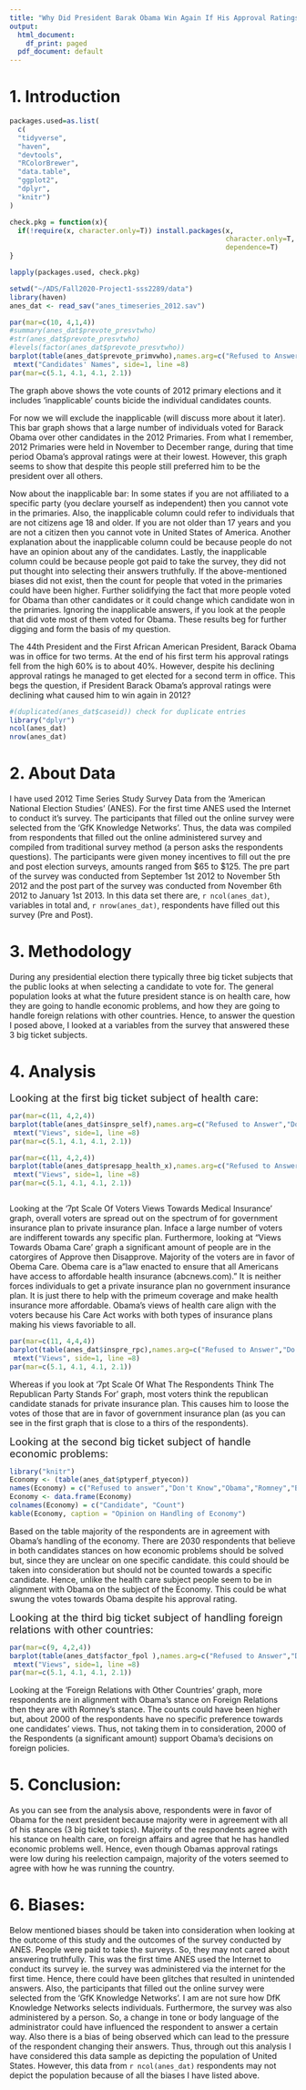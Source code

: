 ```yaml
---
title: "Why Did President Barak Obama Win Again If His Approval Ratings Were Declining?"
output:
  html_document:
    df_print: paged
  pdf_document: default
---
```


# 1. Introduction

```r
packages.used=as.list(
  c(
  "tidyverse",
  "haven",
  "devtools",
  "RColorBrewer",
  "data.table",
  "ggplot2",
  "dplyr",
  "knitr")
)

check.pkg = function(x){
  if(!require(x, character.only=T)) install.packages(x, 
                                                     character.only=T,
                                                     dependence=T)
}

lapply(packages.used, check.pkg)
```

```r
setwd("~/ADS/Fall2020-Project1-sss2289/data")
library(haven)
anes_dat <- read_sav("anes_timeseries_2012.sav")
```


```r
par(mar=c(10, 4,1,4))
#summary(anes_dat$prevote_presvtwho)
#str(anes_dat$prevote_presvtwho)
#levels(factor(anes_dat$prevote_presvtwho))
barplot(table(anes_dat$prevote_primvwho),names.arg=c("Refused to Answer","Do Not Know","Inapplicable","Mitt Romney","Barack Obama","Rick Santorum","Newt Gingrich","Ron Paul","Rick Perry","Michele Bachmann","Jon Huntsman ", "Herman Cain","Other Candidate"),las=2,main="2012 Primary Election", ylab ="count")
 mtext("Candidates' Names", side=1, line =8)
par(mar=c(5.1, 4.1, 4.1, 2.1))
```

The graph above shows the vote counts of 2012 primary elections and it includes 'inapplicable' counts bicide the individual candidates counts.

For now we will exclude the inapplicable (will discuss more about it later). This bar graph shows that a large number of individuals voted for Barack Obama over other candidates in the 2012 Primaries. From what I remember, 2012 Primaries were held in November to December range, during that time period Obama’s approval ratings were at their lowest. However, this graph seems to show that despite this people still preferred him to be the president over all others.

Now about the inapplicable bar: In some states if you are not affiliated to a specific party (you declare yourself as independent) then you cannot vote in the primaries. Also, the inapplicable column could refer to individuals that are not citizens age 18 and older. If you are not older than 17 years and you are not a citizen then you cannot vote in United States of America. Another explanation about the inapplicable column could be because people do not have an opinion about any of the candidates. Lastly, the inapplicable column could be because people got paid to take the survey, they did not put thought into selecting their answers truthfully. If the above-mentioned biases did not exist, then the count for people that voted in the primaries could have been higher. Further solidifying the fact that more people voted for Obama than other candidates or it could change which candidate won in the primaries. Ignoring the inapplicable answers, if you look at the people that did vote most of them voted for Obama. These results beg for further digging and form the basis of my question.


The 44th President and the First African American President, Barack Obama was in office for two terms. At the end of his first term his approval ratings fell from the high 60% is to about 40%. However, despite his declining approval ratings he managed to get elected for a second term in office. This begs the question, if President Barack Obama's approval ratings were declining what caused him to win again in 2012?


```r
#(duplicated(anes_dat$caseid)) check for duplicate entries
library("dplyr")
ncol(anes_dat)
nrow(anes_dat)
```

# 2. About Data
I have used 2012 Time Series Study Survey Data from the 'American National Election Studies' (ANES). For the first time ANES used the Internet to conduct it's survey. The participants that filled out the online survey were selected from the 'GfK Knowledge Networks'. Thus, the data was compiled from respondents that filled out the online administered survey and compiled from traditional survey method (a person asks the respondents questions). The participants were given money incentives to fill out the pre and post election surveys, amounts ranged from $65 to $125. The pre part of the survey was conducted from September 1st 2012 to November 5th 2012 and the post part of the survey was conducted from November 6th 2012 to January 1st 2013. In this data set there are, `r ncol(anes_dat)`, variables in total and, `r nrow(anes_dat)`, respondents have filled out this survey (Pre and Post). 


# 3. Methodology
During any presidential election there typically three big ticket subjects that the public looks at when selecting a candidate to vote for. The general population looks at what the future president stance is on health care, how they are going to handle economic problems, and how they are going to handle foreign relations with other countries. Hence, to answer the question I posed above, I looked at a variables from the survey that answered these 3 big ticket subjects.

# 4. Analysis

<font size="4"> Looking at the first big ticket subject of health care: </font>

```r
par(mar=c(11, 4,2,4))
barplot(table(anes_dat$inspre_self),names.arg=c("Refused to Answer","Do nNot Know","No Thought","(1) Gov't Insurance",2,3,"(4) Indifferent",5,6," (7) Private Insurance"),las = 2, main="7pt Scale Of Voters Views Towards Medical Insurance", ylab ="Count")
 mtext("Views", side=1, line =8)
par(mar=c(5.1, 4.1, 4.1, 2.1))

par(mar=c(11, 4,2,4))
barplot(table(anes_dat$presapp_health_x),names.arg=c("Refused to Answer","Do Not Know","Approve Strongly","Approve Not Strongly","Disapprove Not Strongly","Strongly Disapprove"),las = 2, main="Views Towards Obama Care")
 mtext("Views", side=1, line =8)
par(mar=c(5.1, 4.1, 4.1, 2.1))



```



Looking at the '7pt Scale Of Voters Views Towards Medical Insurance' graph, overall voters are spread out on the spectrum of for government insurance plan to private insurance plan. Inface a large number of voters are indifferent towards any specific plan. Furthermore, looking at "Views Towards Obama Care' graph a significant amount of people are in the catorgires of Approve then Disapprove. Majority of the voters are in favor of Obema Care. Obema care is a "law enacted to ensure that all Americans have access to affordable health insurance (abcnews.com)." It is neither forces individuals to get a private insurance plan no government insurance plan. It is just there to help with the primeum coverage and make health insurance more affordable. Obama's views of health care align with the voters because his Care Act works with both types of insurance plans making his views favoriable to all. 

```r
par(mar=c(11, 4,4,4))
barplot(table(anes_dat$inspre_rpc),names.arg=c("Refused to Answer","Do Not Know","(1) Govt Insurance",2,3,"(4) Indifferent",5,6," (7) Private insurance"),las=2, main="7pt Scale Of What The Respondents Think The Republican Party Stands For", ylab ="count")
 mtext("Views", side=1, line =8)
par(mar=c(5.1, 4.1, 4.1, 2.1))
```

Whereas if you look at '7pt Scale Of What The Respondents Think The Republican Party Stands For' graph, most voters think the republican candidate stanads for private insurance plan. This causes him to loose the votes of those that are in favor of government insurance plan (as you can see in the first graph that is close to a thirs of the respondents).

<font size="4"> Looking at the second big ticket subject of handle economic problems: </font>


```r
library("knitr")
Economy <- (table(anes_dat$ptyperf_ptyecon))
names(Economy) = c("Refused to answer","Don't Know","Obama","Romney","Both","Neither Candidate")
Economy <- data.frame(Economy)
colnames(Economy) = c("Candidate", "Count")
kable(Economy, caption = "Opinion on Handling of Economy")
```

Based on the table majority of the respondents are in agreement with Obama's handling of the economy. There are 2030 respondents that believe in both candidates stances on how economic problems should be solved but, since they are unclear on one specific candidate. this could should be taken into consideration but should not be counted towards a specific candidate. Hence, unlike the health care subject people seem to be in alignment with Obama on the subject of the Economy. This could be what swung the votes towards Obama despite his approval rating.

<font size="4"> Looking at the third big ticket subject of handling foreign relations with other countries: </font>

```r
par(mar=c(9, 4,2,4))
barplot(table(anes_dat$factor_fpol ),names.arg=c("Refused to Answer","Do Not Know","Incomplete Answer","Missing Answer","Obama", "Romney", "Both"),las=2, main="Foreign Relations With Other Countries", ylab ="count")
 mtext("Views", side=1, line =8)
par(mar=c(5.1, 4.1, 4.1, 2.1))
```

Looking at the 'Foreign Relations with Other Countries' graph, more respondents are in alignment with Obama’s stance on Foreign Relations then they are with Romney's stance. The counts could have been higher but, about 2000 of the respondents have no specific preference towards one candidates’ views. Thus, not taking them in to consideration, 2000 of the Respondents (a significant amount) support Obama’s decisions on foreign policies.


# 5. Conclusion:
As you can see from the analysis above, respondents were in favor of Obama for the next president because majority were in agreement with all of his stances (3 big ticket topics). Majority of the respondents agree with his stance on health care, on foreign affairs and agree that he has handled economic problems well. Hence, even though Obamas approval ratings were low during his reelection campaign, majority of the voters seemed to agree with how he was running the country.


# 6. Biases:
Below mentioned biases should be taken into consideration when looking at the outcome of this study and the outcomes of the survey conducted by ANES.
People were paid to take the surveys. So, they may not cared about answering truthfully. This was the first time ANES used the Internet to conduct its survey ie. the survey was administered via the internet for the first time. Hence, there could have been glitches that resulted in unintended answers. Also, the participants that filled out the online survey were selected from the 'GfK Knowledge Networks'. I am are not sure how DfK Knowledge Networks selects individuals. Furthermore, the survey was also administered by a person. So, a change in tone or body language of the administrator could have influenced the respondent to answer a certain way. Also there is a bias of being observed which can lead to the pressure of the respondent changing their answers. Thus, through out this analysis I have considered this data sample as depicting the population of United States. However, this data from `r ncol(anes_dat)` respondents may not depict the population because of all the biases I have listed above.
